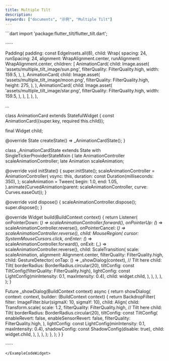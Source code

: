 ```yaml
---
title: Multiple Tilt
description:
keywords: ["documents", "示例", "Multiple Tilt"]
---
```


<ExampleCodeWidget name="MultipleTilt" height={1550}>
```dart
import 'package:flutter_tilt/flutter_tilt.dart';

······

Padding(
  padding: const EdgeInsets.all(8),
  child: Wrap(
    spacing: 24,
    runSpacing: 24,
    alignment: WrapAlignment.center,
    runAlignment: WrapAlignment.center,
    children: [
      AnimationCard(
        child: Image.asset(
          'assets/multiple_tilt_image/sun.png',
          filterQuality: FilterQuality.high,
          width: 159.5,
        ),
      ),
      AnimationCard(
        child: Image.asset(
          'assets/multiple_tilt_image/moon.png',
          filterQuality: FilterQuality.high,
          height: 275,
        ),
      ),
      AnimationCard(
        child: Image.asset(
          'assets/multiple_tilt_image/star.png',
          filterQuality: FilterQuality.high,
          width: 159.5,
        ),
      ),
    ],
  ),
),

...

class AnimationCard extends StatefulWidget {
  const AnimationCard({super.key, required this.child});

  final Widget child;

  @override
  State<AnimationCard> createState() => _AnimationCardState();
}

class _AnimationCardState extends State<AnimationCard> with SingleTickerProviderStateMixin {
  late AnimationController scaleAnimationController;
  late Animation<double> scaleAnimation;

  @override
  void initState() {
    super.initState();
    scaleAnimationController = AnimationController(
      vsync: this,
      duration: const Duration(milliseconds: 350),
    );
    scaleAnimation = Tween(
      begin: 1.0,
      end: 1.05,
    ).animate(CurvedAnimation(parent: scaleAnimationController, curve: Curves.easeOut));
  }

  @override
  void dispose() {
    scaleAnimationController.dispose();
    super.dispose();
  }

  @override
  Widget build(BuildContext context) {
    return Listener(
      onPointerDown: (_) => scaleAnimationController.forward(),
      onPointerUp: (_) => scaleAnimationController.reverse(),
      onPointerCancel: (_) => scaleAnimationController.reverse(),
      child: MouseRegion(
        cursor: SystemMouseCursors.click,
        onEnter: (_) => scaleAnimationController.forward(),
        onExit: (_) => scaleAnimationController.reverse(),
        child: ScaleTransition(
          scale: scaleAnimation,
          alignment: Alignment.center,
          filterQuality: FilterQuality.high,
          child: GestureDetector(
            onTap: () => _showDialog(context),
            // Tilt here
            child: Tilt(
              borderRadius: BorderRadius.circular(20),
              tiltConfig: const TiltConfig(filterQuality: FilterQuality.high),
              lightConfig: const LightConfig(minIntensity: 0.1, maxIntensity: 0.4),
              child: widget.child,
            ),
          ),
        ),
      ),
    );
  }

  Future<void> _showDialog(BuildContext context) async {
    return showDialog<void>(
      context: context,
      builder: (BuildContext context) {
        return BackdropFilter(
          filter: ImageFilter.blur(sigmaX: 10, sigmaY: 10),
          child: Align(
            child: Transform.scale(
              scale: 1.2,
              filterQuality: FilterQuality.high,
              // Tilt here
              child: Tilt(
                borderRadius: BorderRadius.circular(20),
                tiltConfig: const TiltConfig(
                  enableRevert: false,
                  enableSensorRevert: false,
                  filterQuality: FilterQuality.high,
                ),
                lightConfig: const LightConfig(minIntensity: 0.1, maxIntensity: 0.4),
                shadowConfig: const ShadowConfig(disable: true),
                child: widget.child,
              ),
            ),
          ),
        );
      },
    );
  }
}

······
```
</ExampleCodeWidget>
